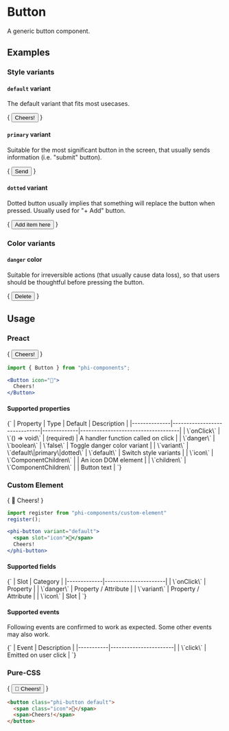 
# Button

A generic button component.

## Examples
### Style variants
#### `default` variant

The default variant that fits most usecases.

<Example>
{
  <Button icon="🍺" variant="default">
    Cheers!
  </Button>
}
</Example>

#### `primary` variant

Suitable for the most significant button in the screen, that usually sends information (i.e. "submit" button).

{
  <Example>
    <Button icon="📩" variant="primary">
      Send
    </Button>
  </Example>
}

#### `dotted` variant

Dotted button usually implies that something will replace the button when pressed. Usually used for "+ Add" button.

{
  <Example>
    <Button icon="＋" variant="dotted">
      Add item here
    </Button>
  </Example>
}

### Color variants
#### `danger` color

Suitable for irreversible actions (that usually cause data loss), so that users should be thoughtful before pressing the button.

{
  <Example>
    <Button icon="🗑️" variant="primary" danger>
      Delete
    </Button>
  </Example>
}

## Usage
### Preact

{
  <Example>
    <Button icon="🍺">
      Cheers!
    </Button>
  </Example>
}

``` jsx
import { Button } from "phi-components";

<Button icon="🍺">
  Cheers!
</Button>
```

#### Supported properties

<Markdown>
{`
| Property     | Type                         | Default     | Description                        |
|--------------|------------------------------|-------------|------------------------------------|
| \`onClick\`  | \`() => void\`               | (required)  | A handler function called on click |
| \`danger\`   | \`boolean\`                  | \`false\`   | Toggle danger color variant        |
| \`variant\`  | \`default\|primary\|dotted\` | \`default\` | Switch style variants              |
| \`icon\`     | \`ComponentChildren\`        |             | An icon DOM element                |
| \`children\` | \`ComponentChildren\`        |             | Button text                        |
`}
</Markdown>

### Custom Element

{
  <Example>
    <phi-button variant="default">
      <span slot="icon">🍺</span>
      Cheers!
    </phi-button>
  </Example>
}

``` jsx
import register from "phi-components/custom-element"
register();

<phi-button variant="default">
  <span slot="icon">🍺</span>
  Cheers!
</phi-button>
```

#### Supported fields

<Markdown>
{`
| Slot        | Category             |
|-------------|----------------------|
| \`onClick\` | Property             |
| \`danger\`  | Property / Attribute |
| \`variant\` | Property / Attribute |
| \`icon\`    | Slot                 |
`}
</Markdown>

#### Supported events

Following events are confirmed to work as expected. Some other events may also work.

<Markdown>
{`
| Event     | Description           |
|-----------|-----------------------|
| \`click\` | Emitted on user click |
`}
</Markdown>

### Pure-CSS

{
  <Example>
    <button class="phi-button default">
      <span class="icon">🍺</span>
      Cheers!
    </button>
  </Example>
}

``` html
<button class="phi-button default">
  <span class="icon">🍺</span>
  <span>Cheers!</span>
</button>
```
